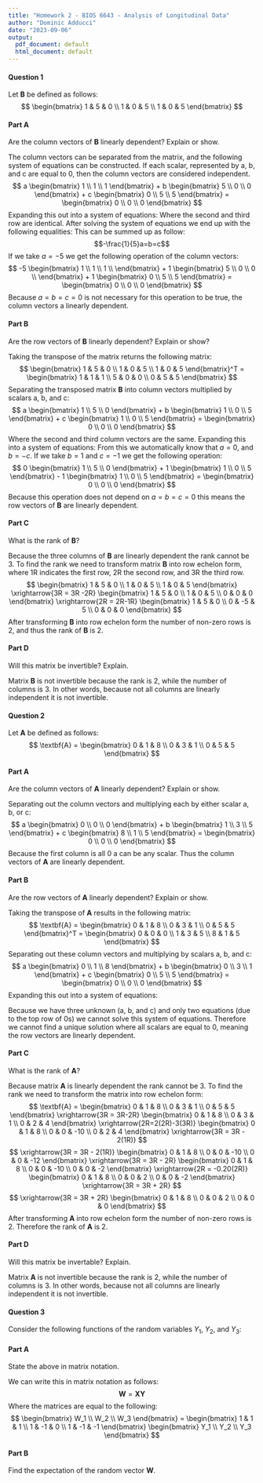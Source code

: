 ```yaml
---
title: "Homework 2 - BIOS 6643 - Analysis of Longitudinal Data"
author: "Dominic Adducci"
date: "2023-09-06"
output:
  pdf_document: default
  html_document: default
---
```


#### Question 1
Let **B** be defined as follows:
$$
\begin{bmatrix}
  1 & 5 & 0 \\
  1 & 0 & 5 \\
  1 & 0 & 5 
\end{bmatrix}
$$

#### Part A
Are the column vectors of **B** linearly dependent? Explain or show. 

The column vectors can be separated from the matrix, and the following system of equations can be constructed. If each scalar, represented by a, b, and c are equal to 0, then the column vectors are considered independent.
$$
a
\begin{bmatrix}
  1 \\
  1 \\
  1 
\end{bmatrix}
+
b
\begin{bmatrix}
  5 \\
  0 \\
  0
\end{bmatrix}
+
c
\begin{bmatrix}
  0 \\
  5 \\
  5
\end{bmatrix}
=
\begin{bmatrix}
  0 \\
  0 \\
  0
\end{bmatrix}
$$
Expanding this out into a system of equations:
\begin{align*}
  a + 5b &= 0 \\
  a + 5c &= 0 \\
  a + 5c &= 0
\end{align*}
Where the second and third row are identical. After solving the system of equations we end up with the following equalities:
\begin{align*}
  c &= -\frac{1}{5}a \\
  b &= -\frac{1}{5}a
\end{align*}
This can be summed up as follow:
$$-\frac{1}{5}a=b=c$$
If we take $a=-5$ we get the following operation of the column vectors:
$$
-5
\begin{bmatrix}
  1 \\
  1 \\
  1 \\
\end{bmatrix}
+ 1
\begin{bmatrix}
  5 \\
  0 \\
  0 \\
\end{bmatrix}
+ 1
\begin{bmatrix}
  0 \\
  5 \\
  5
\end{bmatrix}
=
\begin{bmatrix}
  0 \\
  0 \\
  0
\end{bmatrix}
$$
Because $a=b=c=0$ is not necessary for this operation to be true, the column vectors a linearly dependent. 

#### Part B
Are the row vectors of **B** linearly dependent? Explain or show? 

Taking the transpose of the matrix returns the following matrix:
$$
\begin{bmatrix}
  1 & 5 & 0 \\
  1 & 0 & 5 \\
  1 & 0 & 5 
\end{bmatrix}^T
=
\begin{bmatrix}
  1 & 1 & 1 \\
  5 & 0 & 0 \\
  0 & 5 & 5
\end{bmatrix}
$$
Separating the transposed matrix **B** into column vectors multiplied by scalars a, b, and c:
$$
a
\begin{bmatrix}
  1 \\
  5 \\
  0
\end{bmatrix} 
+ b
\begin{bmatrix}
  1 \\
  0 \\
  5
\end{bmatrix}
+ c
\begin{bmatrix}
  1 \\
  0 \\
  5
\end{bmatrix}
=
\begin{bmatrix}
  0 \\
  0 \\
  0
\end{bmatrix}
$$
Where the second and third column vectors are the same. Expanding this into a system of equations:
\begin{align*}
  a + b + c &= 0 \\
  5a &= 0 \\
  5b + 5c &= 0
\end{align*}
From this we automatically know that $a=0$, and $b=-c$. If we take $b=1$ and $c=-1$ we get the following operation:
$$
0
\begin{bmatrix}
  1 \\
  5 \\
  0
\end{bmatrix} 
+ 1
\begin{bmatrix}
  1 \\
  0 \\
  5
\end{bmatrix}
- 1
\begin{bmatrix}
  1 \\
  0 \\
  5
\end{bmatrix}
=
\begin{bmatrix}
  0 \\
  0 \\
  0
\end{bmatrix}
$$
Because this operation does not depend on $a=b=c=0$ this means the row vectors of **B** are linearly dependent. 

#### Part C
What is the rank of **B**?

Because the three columns of **B** are linearly dependent the rank cannot be 3. To find the rank we need to transform matrix **B** into row echelon form, where 1R indicates the first row, 2R the second row, and 3R the third row.  
$$
\begin{bmatrix}
  1 & 5 & 0 \\
  1 & 0 & 5 \\
  1 & 0 & 5 
\end{bmatrix}
\xrightarrow{3R = 3R -2R}
\begin{bmatrix}
  1 & 5 & 0 \\
  1 & 0 & 5 \\
  0 & 0 & 0
\end{bmatrix}
\xrightarrow{2R = 2R-1R}
\begin{bmatrix}
  1 & 5 & 0 \\
  0 & -5 & 5 \\
  0 & 0 & 0
\end{bmatrix}
$$
After transforming **B** into row echelon form the number of non-zero rows is 2, and thus the rank of **B** is 2. 

#### Part D
Will this matrix be invertible? Explain. 

Matrix **B** is not invertible because the rank is 2, while the number of columns is 3. In other words, because not all columns are linearly independent it is not invertible. 

\newpage

#### Question 2
Let **A** be defined as follows:
$$
\textbf{A} = 
\begin{bmatrix}
  0 & 1 & 8 \\
  0 & 3 & 1 \\
  0 & 5 & 5
\end{bmatrix}
$$

#### Part A
Are the column vectors of **A** linearly dependent? Explain or show.

Separating out the column vectors and multiplying each by either scalar a, b, or c:
$$
a
\begin{bmatrix}
  0 \\
  0 \\
  0
\end{bmatrix}
+ b
\begin{bmatrix}
  1 \\
  3 \\
  5
\end{bmatrix}
+ c
\begin{bmatrix}
  8 \\
  1 \\
  5
\end{bmatrix}
=
\begin{bmatrix}
  0 \\
  0 \\
  0
\end{bmatrix}
$$
Because the first column is all 0 a can be any scalar. Thus the column vectors of **A** are linearly dependent. 

#### Part B
Are the row vectors of **A** linearly dependent? Explain or show. 

Taking the transpose of **A** results in the following matrix:
$$
\textbf{A} = 
\begin{bmatrix}
  0 & 1 & 8 \\
  0 & 3 & 1 \\
  0 & 5 & 5
\end{bmatrix}^T
=
\begin{bmatrix}
  0 & 0 & 0 \\
  1 & 3 & 5 \\
  8 & 1 & 5
\end{bmatrix}
$$
Separating out these column vectors and multiplying by scalars a, b, and c:
$$
a
\begin{bmatrix}
  0 \\
  1 \\
  8
\end{bmatrix}
+ b
\begin{bmatrix}
  0 \\
  3 \\
  1
\end{bmatrix}
+ c
\begin{bmatrix}
  0 \\
  5 \\
  5
\end{bmatrix}
=
\begin{bmatrix}
  0 \\
  0 \\
  0
\end{bmatrix}
$$
Expanding this out into a system of equations:
\begin{align*}
  a + 3b + 5c &= 0 \\
  8a + b +5c &= 0
\end{align*}

Because we have three unknown (a, b, and c) and only two equations (due to the top row of 0s) we cannot solve this system of equations. Therefore we cannot find a unique solution where all scalars are equal to 0, meaning the row vectors are linearly dependent. 

#### Part C
What is the rank of **A**?

Because matrix **A** is linearly dependent the rank cannot be 3. To find the rank we need to transform the matrix into row echelon form:
$$
\textbf{A} = 
\begin{bmatrix}
  0 & 1 & 8 \\
  0 & 3 & 1 \\
  0 & 5 & 5
\end{bmatrix}
\xrightarrow{3R = 3R-2R}
\begin{bmatrix}
  0 & 1 & 8 \\
  0 & 3 & 1 \\
  0 & 2 & 4
\end{bmatrix}
\xrightarrow{2R=2(2R)-3(3R)}
\begin{bmatrix}
  0 & 1 & 8 \\
  0 & 0 & -10 \\
  0 & 2 & 4
\end{bmatrix}
\xrightarrow{3R = 3R - 2(1R)}
$$
$$
\xrightarrow{3R = 3R - 2(1R)}
\begin{bmatrix}
  0 & 1 & 8 \\
  0 & 0 & -10 \\
  0 & 0 & -12
\end{bmatrix}
\xrightarrow{3R = 3R - 2R}
\begin{bmatrix}
  0 & 1 & 8 \\
  0 & 0 & -10 \\
  0 & 0 & -2
\end{bmatrix}
\xrightarrow{2R = -0.20(2R)}
\begin{bmatrix}
  0 & 1 & 8 \\
  0 & 0 & 2 \\
  0 & 0 & -2
\end{bmatrix}
\xrightarrow{3R = 3R + 2R}
$$
$$
\xrightarrow{3R = 3R + 2R}
\begin{bmatrix}
  0 & 1 & 8 \\
  0 & 0 & 2 \\
  0 & 0 & 0
\end{bmatrix}
$$
After transforming **A** into row echelon form the number of non-zero rows is 2. Therefore the rank of **A** is 2. 

#### Part D
Will this matrix be invertable? Explain.

Matrix **A** is not invertible because the rank is 2, while the number of columns is 3. In other words, because not all columns are linearly independent it is not invertible.

\newpage

#### Question 3
Consider the following functions of the random variables $Y_1$, $Y_2$, and $Y_3$:
\begin{align*}
  W_1 &= Y_1 + Y_2 + Y_3 \\
  W_2 &= Y_1 - Y_2 \\
  W_3 &= Y_1 - Y_2 - Y_3
\end{align*}

#### Part A
State the above in matrix notation.

We can write this in matrix notation as follows:
$$\textbf{W} = \textbf{X}\textbf{Y}$$
Where the matrices are equal to the following:
$$
\begin{bmatrix}
  W_1 \\
  W_2 \\
  W_3
\end{bmatrix}
=
\begin{bmatrix}
  1 & 1 & 1 \\
  1 & -1 & 0 \\
  1 & -1 & -1
\end{bmatrix}
\begin{bmatrix}
  Y_1 \\
  Y_2 \\
  Y_3
\end{bmatrix}
$$

#### Part B
Find the expectation of the random vector **W**. 

